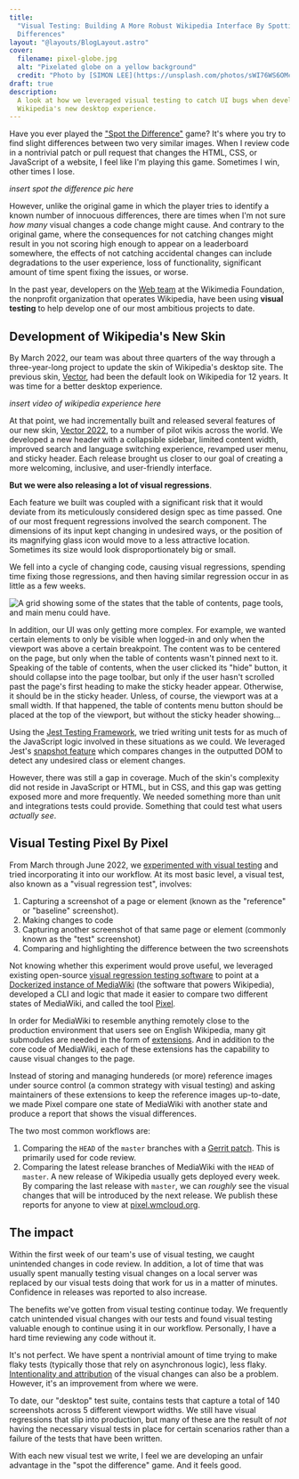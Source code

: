 ```yaml
---
title:
  "Visual Testing: Building A More Robust Wikipedia Interface By Spotting the
  Differences"
layout: "@layouts/BlogLayout.astro"
cover:
  filename: pixel-globe.jpg
  alt: "Pixelated globe on a yellow background"
  credit: "Photo by [SIMON LEE](https://unsplash.com/photos/sWI76WS6OMc)"
draft: true
description:
  A look at how we leveraged visual testing to catch UI bugs when developing
  Wikipedia's new desktop experience.
---
```



Have you ever played the
["Spot the Difference"](https://en.wikipedia.org/wiki/Spot_the_difference) game?
It's where you try to find slight differences between two very similar images.
When I review code in a nontrivial patch or pull request that changes the HTML,
CSS, or JavaScript of a website, I feel like I'm playing this game. Sometimes I
win, other times I lose.

_insert spot the difference pic here_

However, unlike the original game in which the player tries to identify a known
number of innocuous differences, there are times when I'm not sure _how many_
visual changes a code change might cause. And contrary to the original game,
where the consequences for not catching changes might result in you not scoring
high enough to appear on a leaderboard somewhere, the effects of not catching
accidental changes can include degradations to the user experience, loss of
functionality, significant amount of time spent fixing the issues, or worse.

In the past year, developers on the
[Web team](https://www.mediawiki.org/wiki/Readers/Web/Team) at the Wikimedia
Foundation, the nonprofit organization that operates Wikipedia, have been using
**visual testing** to help develop one of our most ambitious projects to date.

## Development of Wikipedia's New Skin

By March 2022, our team was about three quarters of the way through a
three-year-long project to update the skin of Wikipedia's desktop site. The
previous skin, [Vector](https://www.mediawiki.org/wiki/Skin:Vector), had been
the default look on Wikipedia for 12 years. It was time for a better desktop
experience.

_insert video of wikipedia experience here_

At that point, we had incrementally built and released several features of our
new skin, [Vector 2022](https://www.mediawiki.org/wiki/Skin:Vector/2022), to a
number of pilot wikis across the world. We developed a new header with a
collapsible sidebar, limited content width, improved search and language
switching experience, revamped user menu, and sticky header. Each release
brought us closer to our goal of creating a more welcoming, inclusive, and
user-friendly interface.

**But we were also releasing a lot of visual regressions**.

Each feature we built was coupled with a significant risk that it would deviate
from its meticulously considered design spec as time passed. One of our most
frequent regressions involved the search component. The dimensions of its input
kept changing in undesired ways, or the position of its magnifying glass icon
would move to a less attractive location. Sometimes its size would look
disproportionately big or small.

We fell into a cycle of changing code, causing visual regressions, spending time
fixing those regressions, and then having similar regression occur in as little
as a few weeks.

<Image
  src={complexStates}
  alt="A grid showing some of the states that the table of contents, page tools, and main menu could have."
  caption="A grid showing some of the states that the table of contents, page tools, and main menu could have."
/>

In addition, our UI was only getting more complex. For example, we wanted
certain elements to only be visible when logged-in and only when the viewport
was above a certain breakpoint. The content was to be centered on the page, but
only when the table of contents wasn't pinned next to it. Speaking of the table
of contents, when the user clicked its "hide" button, it should collapse into
the page toolbar, but only if the user hasn't scrolled past the page's first
heading to make the sticky header appear. Otherwise, it should be in the sticky
header. Unless, of course, the viewport was at a small width. If that happened,
the table of contents menu button should be placed at the top of the viewport,
but without the sticky header showing...

Using the [Jest Testing Framework](https://jestjs.io/), we tried writing unit
tests for as much of the JavaScript logic involved in these situations as we
could. We leveraged Jest's
[snapshot feature](https://jestjs.io/docs/snapshot-testing#:~:text=Snapshot%20tests%20are%20a%20very,file%20stored%20alongside%20the%20test.)
which compares changes in the outputted DOM to detect any undesired class or
element changes.

However, there was still a gap in coverage. Much of the skin's complexity did
not reside in JavaScript or HTML, but in CSS, and this gap was getting exposed
more and more frequently. We needed something more than unit and integrations
tests could provide. Something that could test what users _actually see_.

## Visual Testing Pixel By Pixel

From March through June 2022, we
[experimented with visual testing](https://phabricator.wikimedia.org/T302246)
and tried incorporating it into our workflow. At its most basic level, a visual
test, also known as a "visual regression test", involves:

1. Capturing a screenshot of a page or element (known as the "reference" or
   "baseline" screenshot).
2. Making changes to code
3. Capturing another screenshot of that same page or element (commonly known as
   the "test" screenshot)
4. Comparing and highlighting the difference between the two screenshots

Not knowing whether this experiment would prove useful, we leveraged existing
open-source
[visual regression testing software](https://github.com/garris/BackstopJS) to
point at a
[Dockerized instance of MediaWiki](https://www.mediawiki.org/wiki/MediaWiki-Docker)
(the software that powers Wikipedia), developed a CLI and logic that made it
easier to compare two different states of MediaWiki, and called the tool
[Pixel](https://github.com/wikimedia/pixel).

In order for MediaWiki to resemble anything remotely close to the production
environment that users see on English Wikipedia, many git submodules are needed
in the form of [extensions](https://www.mediawiki.org/wiki/Manual:Extensions).
And in addition to the core code of MediaWiki, each of these extensions has the
capability to cause visual changes to the page.

Instead of storing and managing hundereds (or more) reference images under
source control (a common strategy with visual testing) and asking maintainers of
these extensions to keep the reference images up-to-date, we made Pixel compare
one state of MediaWiki with another state and produce a report that shows the
visual differences.

The two most common workflows are:

1. Comparing the `HEAD` of the `master` branches with a
   [Gerrit patch](https://gerrit.wikimedia.org/). This is primarily used for
   code review.
2. Comparing the latest release branches of MediaWiki with the `HEAD` of
   `master`. A new release of Wikipedia usually gets deployed every week. By
   comparing the last release with `master`, we can _roughly_ see the visual
   changes that will be introduced by the next release. We publish these reports
   for anyone to view at [pixel.wmcloud.org](https://pixel.wmcloud.org/).

## The impact

Within the first week of our team's use of visual testing, we caught unintended
changes in code review. In addition, a lot of time that was usually spent
manually testing visual changes on a local server was replaced by our visual
tests doing that work for us in a matter of minutes. Confidence in releases was
reported to also increase.

The benefits we've gotten from visual testing continue today. We frequently
catch unintended visual changes with our tests and found visual testing valuable
enough to continue using it in our workflow. Personally, I have a hard time
reviewing any code without it.

It's not perfect. We have spent a nontrivial amount of time trying to make flaky
tests (typically those that rely on asynchronous logic), less flaky.
[Intentionality and attribution](https://phabricator.wikimedia.org/T320303) of
the visual changes can also be a problem. However, it's an improvement from
where we were.

To date, our "desktop" test suite, contains tests that capture a total of 140
screenshots across 5 different viewport widths. We still have visual regressions
that slip into production, but many of these are the result of _not_ having the
necessary visual tests in place for certain scenarios rather than a failure of
the tests that have been written.

With each new visual test we write, I feel we are developing an unfair advantage
in the "spot the difference" game. And it feels good.
